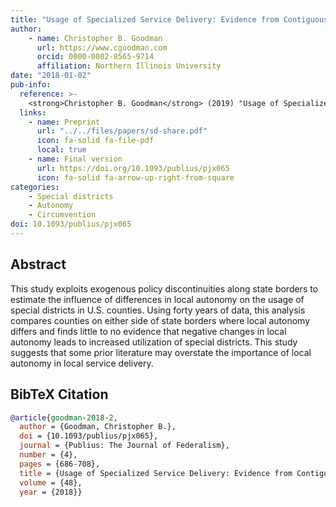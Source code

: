 ```yaml
---
title: "Usage of Specialized Service Delivery: Evidence from Contiguous Counties"
author: 
    - name: Christopher B. Goodman
      url: https://www.cgoodman.com
      orcid: 0000-0002-8565-9714
      affiliation: Northern Illinois University
date: "2018-01-02"
pub-info:
  reference: >-
    <strong>Christopher B. Goodman</strong> (2019) "Usage of Specialized Service Delivery: Evidence from Contiguous Counties." <em>Publius: The Journal of Federalism</em> 48 (4): 686-708, doi: <a href="https://doi.org/10.1093/publius/pjx065"><code>10.1093/publius/pjx065</code></a>
  links:
    - name: Preprint
      url: "../../files/papers/sd-share.pdf"
      icon: fa-solid fa-file-pdf
      local: true
    - name: Final version
      url: https://doi.org/10.1093/publius/pjx065
      icon: fa-solid fa-arrow-up-right-from-square
categories:
    - Special districts
    - Autonomy
    - Circumvention
doi: 10.1093/publius/pjx065
---
```


## Abstract
This study exploits exogenous policy discontinuities along state borders to estimate the influence of differences in local autonomy on the usage of special districts in U.S. counties. Using forty years of data, this analysis compares counties on either side of state borders where local autonomy differs and finds little to no evidence that negative changes in local autonomy leads to increased utilization of special districts. This study suggests that some prior literature may overstate the importance of local autonomy in local service delivery.

## BibTeX Citation
```bib
@article{goodman-2018-2,
  author = {Goodman, Christopher B.},
  doi = {10.1093/publius/pjx065},
  journal = {Publius: The Journal of Federalism},
  number = {4},
  pages = {686-708},
  title = {Usage of Specialized Service Delivery: Evidence from Contiguous Counties},
  volume = {48},
  year = {2018}}
```
